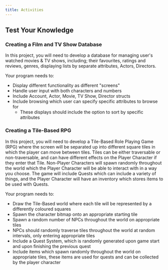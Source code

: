 ```yaml
---
title: Activities
---
```



## Test Your Knowledge

### Creating a Film and TV Show Database

<div class="not-content">
  <YouTube id="1QJMwqHZHlE" params="fs=1&modestbranding=1&rel=0&autoplay=1"/>
</div>

In this project, you will need to develop a database for managing user's watched movies & TV shows, including; their favourites, ratings and reviews, genres, displaying lists by separate attributes, Actors, Directors.

Your program needs to:

- Display different functionality as different "screens"
- Handle user input with both characters and numbers
- Include Account, Actor, Movie, TV Show, Director structs
- Include browsing which user can specify specific attributes to browse for
  - These displays should include the option to sort by specific attributes

### Creating a Tile-Based RPG

<div class="not-content">
  <YouTube id="OPMlHHinZPM" params="fs=1&modestbranding=1&rel=0&autoplay=1"/>
</div>

In this project, you will need to develop a Tile-Based Role Playing Game (RPG) where the screen will be separated up into different square tiles in which the player can move between tiles. Tiles can be either traversable or non-traversable, and can have different effects on the Player Character if they enter that Tile. Non-Player Characters will spawn randomly throughout the world which the Player Character will be able to interact with in a way you choose. The game will include Quests which can include a variety of things, and the Player Character will have an inventory which stores items to be used with Quests.

Your program needs to:

- Draw the Tile-Based world where each tile will be represented by a differently coloured squares
- Spawn the character bitmap onto an appropriate starting tile
- Spawn a random number of NPCs throughout the world on appropriate tiles
- NPCs should randomly traverse tiles throughout the world at random intervals, only entering appropriate tiles
- Include a Quest System, which is randomly generated upon game start and upon finishing the previous quest
- Include items which spawn randomly throughout the world on appropriate tiles, these items are used for quests and can be collected by the player character
